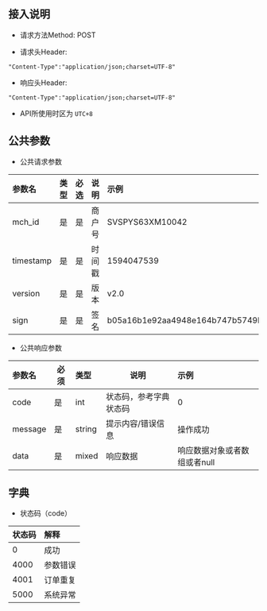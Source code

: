## 接入说明

* 请求方法Method: POST

* 请求头Header: 
```
"Content-Type":"application/json;charset=UTF-8"
```

* 响应头Header: 
```
"Content-Type":"application/json;charset=UTF-8"
```

* API所使用时区为 ```UTC+8```

## 公共参数

* 公共请求参数

| 参数名       | 类型    | 必选  | 说明     | 示例         |
|:----------|:------|:----|:-------|:-----------|
| mch_id    | 是     | 是   | 商户号 | SVSPYS63XM10042 |
| timestamp | 是     | 是   | 时间戳 | 1594047539 |
| version   | 是     | 是   | 版本 | v2.0 |
| sign      | 是     | 是   | 签名     |b05a16b1e92aa4948e164b747b5749b4 |

* 公共响应参数

| 参数名     | 必须  | 类型      | 说明            | 示例               |
|:--------|-----|:--------|---------------|:-----------------|
| code    | 是   | int     | 状态码，参考字典状态码   | 0                |
| message | 是   | string  | 提示内容/错误信息     | 操作成功             |
| data    | 是   | mixed   | 响应数据          |  响应数据对象或者数组或者null |

## 字典
* 状态码（code）

| 状态码  | 解释   |
|:-----|:-----|
| 0    | 成功   |
| 4000 | 参数错误 | 
| 4001 | 订单重复 |
| 5000 | 系统异常 |